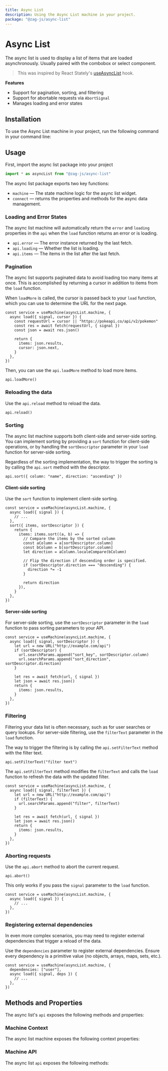 ```yaml
---
title: Async List
description: Using the Async List machine in your project.
package: "@zag-js/async-list"
---
```


# Async List

The async list is used to display a list of items that are loaded
asynchronously. Usually paired with the combobox or select component.

> This was inspired by React Stately's
> [useAsyncList](https://react-spectrum.adobe.com/react-stately/useAsyncList.html)
> hook.

<Resources pkg="@zag-js/async-list" />

**Features**

- Support for pagination, sorting, and filtering
- Support for abortable requests via `AbortSignal`
- Manages loading and error states

## Installation

To use the Async List machine in your project, run the following command in your
command line:

<CodeSnippet id="async-list/installation.mdx" />

## Usage

First, import the async list package into your project

```jsx
import * as asyncList from "@zag-js/async-list"
```

The async list package exports two key functions:

- `machine` — The state machine logic for the async list widget.
- `connect` — returns the properties and methods for the async data management.

<CodeSnippet id="async-list/usage.mdx" />

### Loading and Error States

The async list machine will automatically return the `error` and `loading`
properties in the `api` when the `load` function returns an error or is loading.

- `api.error` — The error instance returned by the last fetch.
- `api.loading` — Whether the list is loading.
- `api.items` — The items in the list after the last fetch.

### Pagination

The async list supports paginated data to avoid loading too many items at once.
This is accomplished by returning a cursor in addition to items from the `load`
function.

When `loadMore` is called, the cursor is passed back to your `load` function,
which you can use to determine the URL for the next page.

```tsx
const service = useMachine(asyncList.machine, {
  async load({ signal, cursor }) {
    const requestUrl = cursor || "https://pokeapi.co/api/v2/pokemon"
    const res = await fetch(requestUrl, { signal })
    const json = await res.json()

    return {
      items: json.results,
      cursor: json.next,
    }
  },
})
```

Then, you can use the `api.loadMore` method to load more items.

```tsx
api.loadMore()
```

### Reloading the data

Use the `api.reload` method to reload the data.

```tsx
api.reload()
```

### Sorting

The async list machine supports both client-side and server-side sorting. You
can implement sorting by providing a `sort` function for client-side operations,
or by handling the `sortDescriptor` parameter in your `load` function for
server-side sorting.

Regardless of the sorting implementation, the way to trigger the sorting is by
calling the `api.sort` method with the descriptor.

```tsx
api.sort({ column: "name", direction: "ascending" })
```

#### Client-side sorting

Use the `sort` function to implement client-side sorting.

```tsx
const service = useMachine(asyncList.machine, {
  async load({ signal }) {
    // ...
  },
  sort({ items, sortDescriptor }) {
    return {
      items: items.sort((a, b) => {
        // Compare the items by the sorted column
        const aColumn = a[sortDescriptor.column]
        const bColumn = b[sortDescriptor.column]
        let direction = aColumn.localeCompare(bColumn)

        // Flip the direction if descending order is specified.
        if (sortDescriptor.direction === "descending") {
          direction *= -1
        }

        return direction
      }),
    }
  },
})
```

#### Server-side sorting

For server-side sorting, use the `sortDescriptor` parameter in the `load`
function to pass sorting parameters to your API.

```tsx
const service = useMachine(asyncList.machine, {
  async load({ signal, sortDescriptor }) {
    let url = new URL("http://example.com/api")
    if (sortDescriptor) {
      url.searchParams.append("sort_key", sortDescriptor.column)
      url.searchParams.append("sort_direction", sortDescriptor.direction)
    }

    let res = await fetch(url, { signal })
    let json = await res.json()
    return {
      items: json.results,
    }
  },
})
```

### Filtering

Filtering your data list is often necessary, such as for user searches or query
lookups. For server-side filtering, use the `filterText` parameter in the `load`
function.

The way to trigger the filtering is by calling the `api.setFilterText` method
with the filter text.

```tsx
api.setFilterText("filter text")
```

The `api.setFilterText` method modifies the `filterText` and calls the `load`
function to refresh the data with the updated filter.

```tsx
const service = useMachine(asyncList.machine, {
  async load({ signal, filterText }) {
    let url = new URL("http://example.com/api")
    if (filterText) {
      url.searchParams.append("filter", filterText)
    }

    let res = await fetch(url, { signal })
    let json = await res.json()
    return {
      items: json.results,
    }
  },
})
```

### Aborting requests

Use the `api.abort` method to abort the current request.

```tsx
api.abort()
```

This only works if you pass the `signal` parameter to the `load` function.

```tsx
const service = useMachine(asyncList.machine, {
  async load({ signal }) {
    // ...
  },
})
```

### Registering external dependencies

In even more complex scenarios, you may need to register external dependencies
that trigger a reload of the data.

Use the `dependencies` parameter to register external dependencies. Ensure every
dependency is a primitive value (no objects, arrays, maps, sets, etc.).

```tsx
const service = useMachine(asyncList.machine, {
  dependencies: ["user"],
  async load({ signal, deps }) {
    // ...
  },
})
```

## Methods and Properties

The async list's `api` exposes the following methods and properties:

### Machine Context

The async list machine exposes the following context properties:

<ContextTable name="async-list" />

### Machine API

The async list `api` exposes the following methods:

<ApiTable name="async-list" />
